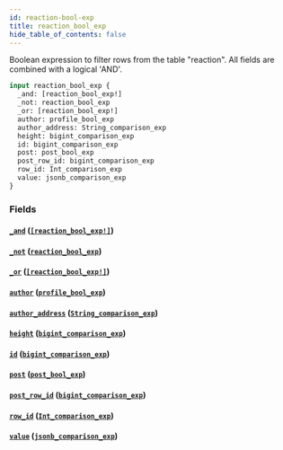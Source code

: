 ```yaml
---
id: reaction-bool-exp
title: reaction_bool_exp
hide_table_of_contents: false
---
```


Boolean expression to filter rows from the table "reaction". All fields are combined with a logical 'AND'.

```graphql
input reaction_bool_exp {
  _and: [reaction_bool_exp!]
  _not: reaction_bool_exp
  _or: [reaction_bool_exp!]
  author: profile_bool_exp
  author_address: String_comparison_exp
  height: bigint_comparison_exp
  id: bigint_comparison_exp
  post: post_bool_exp
  post_row_id: bigint_comparison_exp
  row_id: Int_comparison_exp
  value: jsonb_comparison_exp
}
```

### Fields

#### [`_and`](#) ([`[reaction_bool_exp!]`](../inputs/reaction-bool-exp))

#### [`_not`](#) ([`reaction_bool_exp`](../inputs/reaction-bool-exp))

#### [`_or`](#) ([`[reaction_bool_exp!]`](../inputs/reaction-bool-exp))

#### [`author`](#) ([`profile_bool_exp`](../inputs/profile-bool-exp))

#### [`author_address`](#) ([`String_comparison_exp`](../inputs/string-comparison-exp))

#### [`height`](#) ([`bigint_comparison_exp`](../inputs/bigint-comparison-exp))

#### [`id`](#) ([`bigint_comparison_exp`](../inputs/bigint-comparison-exp))

#### [`post`](#) ([`post_bool_exp`](../inputs/post-bool-exp))

#### [`post_row_id`](#) ([`bigint_comparison_exp`](../inputs/bigint-comparison-exp))

#### [`row_id`](#) ([`Int_comparison_exp`](../inputs/int-comparison-exp))

#### [`value`](#) ([`jsonb_comparison_exp`](../inputs/jsonb-comparison-exp))
